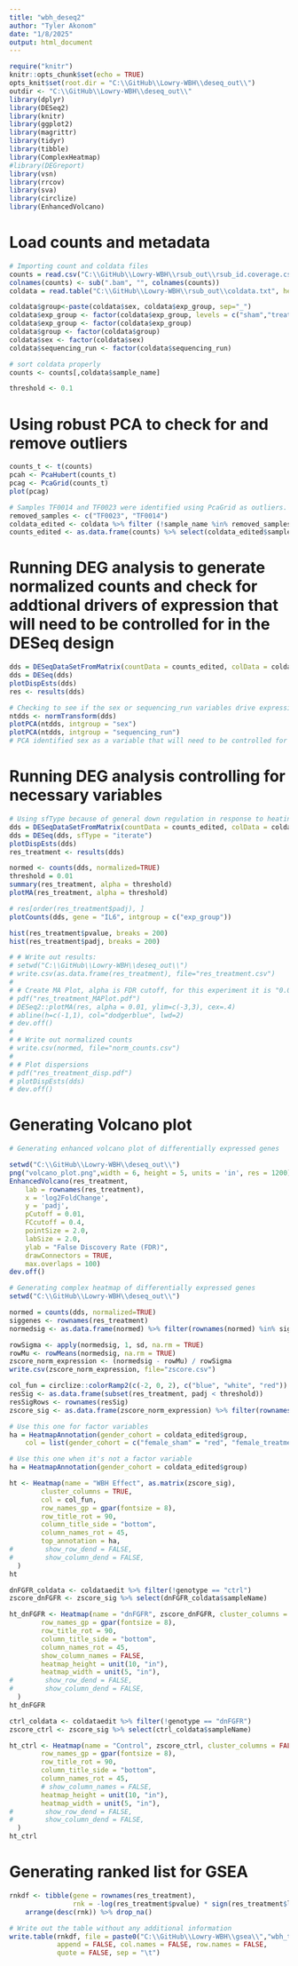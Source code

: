 ```yaml
---
title: "wbh_deseq2"
author: "Tyler Akonom"
date: "1/8/2025"
output: html_document
---
```


```r
require("knitr")
knitr::opts_chunk$set(echo = TRUE)
opts_knit$set(root.dir = "C:\\GitHub\\Lowry-WBH\\deseq_out\\")
outdir <- "C:\\GitHub\\Lowry-WBH\\deseq_out\\"
library(dplyr)
library(DESeq2)
library(knitr)
library(ggplot2)
library(magrittr)
library(tidyr)
library(tibble)
library(ComplexHeatmap)
#library(DEGreport)
library(vsn)
library(rrcov)
library(sva)
library(circlize)
library(EnhancedVolcano)
```


# Load counts and metadata
```r
# Importing count and coldata files
counts = read.csv("C:\\GitHub\\Lowry-WBH\\rsub_out\\rsub_id.coverage.csv", header=TRUE, row.names = 1)
colnames(counts) <- sub(".bam", "", colnames(counts))
coldata = read.table("C:\\GitHub\\Lowry-WBH\\rsub_out\\coldata.txt", header=TRUE, sep="\t")

coldata$group<-paste(coldata$sex, coldata$exp_group, sep="_")
coldata$exp_group <- factor(coldata$exp_group, levels = c("sham","treatment"))
coldata$exp_group <- factor(coldata$exp_group)
coldata$group <- factor(coldata$group)
coldata$sex <- factor(coldata$sex)
coldata$sequencing_run <- factor(coldata$sequencing_run)

# sort coldata properly
counts <- counts[,coldata$sample_name]

threshold <- 0.1
```


# Using robust PCA to check for and remove outliers
```r
counts_t <- t(counts)
pcah <- PcaHubert(counts_t)
pcag <- PcaGrid(counts_t)
plot(pcag)

# Samples TF0014 and TF0023 were identified using PcaGrid as outliers. These were identified by FastQC previously as having lesser / differing quality from other samples.
removed_samples <- c("TF0023", "TF0014")
coldata_edited <- coldata %>% filter (!sample_name %in% removed_samples)
counts_edited <- as.data.frame(counts) %>% select(coldata_edited$sample_name)
```


# Running DEG analysis to generate normalized counts and check for addtional drivers of expression that will need to be controlled for in the DESeq design
```r
dds = DESeqDataSetFromMatrix(countData = counts_edited, colData = coldata_edited, design = ~ exp_group)
dds = DESeq(dds)
plotDispEsts(dds)
res <- results(dds)

# Checking to see if the sex or sequencing_run variables drive expression
ntdds <- normTransform(dds)
plotPCA(ntdds, intgroup = "sex")
plotPCA(ntdds, intgroup = "sequencing_run")
# PCA identified sex as a variable that will need to be controlled for in DESeq design
```


# Running DEG analysis controlling for necessary variables
```r
# Using sfType because of general down regulation in response to heating.
dds = DESeqDataSetFromMatrix(countData = counts_edited, colData = coldata_edited, design = ~ sex + exp_group)
dds = DESeq(dds, sfType = "iterate")
plotDispEsts(dds)
res_treatment <- results(dds)

normed <- counts(dds, normalized=TRUE)
threshold = 0.01
summary(res_treatment, alpha = threshold)
plotMA(res_treatment, alpha = threshold)

# res[order(res_treatment$padj), ]
plotCounts(dds, gene = "IL6", intgroup = c("exp_group"))

hist(res_treatment$pvalue, breaks = 200)
hist(res_treatment$padj, breaks = 200)

# # Write out results:
# setwd("C:\\GitHub\\Lowry-WBH\\deseq_out\\")
# write.csv(as.data.frame(res_treatment), file="res_treatment.csv")
# 
# # Create MA Plot, alpha is FDR cutoff, for this experiment it is "0.01"
# pdf("res_treatment_MAPlot.pdf")
# DESeq2::plotMA(res, alpha = 0.01, ylim=c(-3,3), cex=.4)
# abline(h=c(-1,1), col="dodgerblue", lwd=2)
# dev.off()
# 
# # Write out normalized counts
# write.csv(normed, file="norm_counts.csv")
# 
# # Plot dispersions
# pdf("res_treatment_disp.pdf")
# plotDispEsts(dds)
# dev.off()
```

# Generating Volcano plot
```r
# Generating enhanced volcano plot of differentially expressed genes

setwd("C:\\GitHub\\Lowry-WBH\\deseq_out\\")
png("volcano_plot.png",width = 6, height = 5, units = 'in', res = 1200)
EnhancedVolcano(res_treatment,
    lab = rownames(res_treatment),
    x = 'log2FoldChange',
    y = 'padj',
    pCutoff = 0.01,
    FCcutoff = 0.4,
    pointSize = 2.0,
    labSize = 2.0,
    ylab = "False Discovery Rate (FDR)",
    drawConnectors = TRUE,
    max.overlaps = 100)
dev.off()
```

```r
# Generating complex heatmap of differentially expressed genes
setwd("C:\\GitHub\\Lowry-WBH\\deseq_out\\")

normed = counts(dds, normalized=TRUE)
siggenes <- rownames(res_treatment)
normedsig <- as.data.frame(normed) %>% filter(rownames(normed) %in% siggenes)

rowSigma <- apply(normedsig, 1, sd, na.rm = TRUE)
rowMu <- rowMeans(normedsig, na.rm = TRUE)
zscore_norm_expression <- (normedsig - rowMu) / rowSigma
write.csv(zscore_norm_expression, file="zscore.csv")

col_fun = circlize::colorRamp2(c(-2, 0, 2), c("blue", "white", "red"))
resSig <- as.data.frame(subset(res_treatment, padj < threshold))
resSigRows <- rownames(resSig)
zscore_sig <- as.data.frame(zscore_norm_expression) %>% filter(rownames(zscore_norm_expression) %in% resSigRows)

# Use this one for factor variables
ha = HeatmapAnnotation(gender_cohort = coldata_edited$group,
    col = list(gender_cohort = c("female_sham" = "red", "female_treatment" = "green", "male_sham" = "blue", "male_treatment" = "yellow")))

# Use this one when it's not a factor variable
ha = HeatmapAnnotation(gender_cohort = coldata_edited$group)

ht <- Heatmap(name = "WBH Effect", as.matrix(zscore_sig),
        cluster_columns = TRUE,
        col = col_fun,
        row_names_gp = gpar(fontsize = 8),
        row_title_rot = 90,
        column_title_side = "bottom",
        column_names_rot = 45,
        top_annotation = ha,
#        show_row_dend = FALSE,
#        show_column_dend = FALSE,
  )
ht

dnFGFR_coldata <- coldataedit %>% filter(!genotype == "ctrl")
zscore_dnFGFR <- zscore_sig %>% select(dnFGFR_coldata$sampleName)

ht_dnFGFR <- Heatmap(name = "dnFGFR", zscore_dnFGFR, cluster_columns = FALSE, col = col_fun,
        row_names_gp = gpar(fontsize = 8),
        row_title_rot = 90,
        column_title_side = "bottom",
        column_names_rot = 45,
        show_column_names = FALSE,
        heatmap_height = unit(10, "in"),
        heatmap_width = unit(5, "in"),
#        show_row_dend = FALSE,
#        show_column_dend = FALSE,
  )
ht_dnFGFR

ctrl_coldata <- coldataedit %>% filter(!genotype == "dnFGFR")
zscore_ctrl <- zscore_sig %>% select(ctrl_coldata$sampleName)

ht_ctrl <- Heatmap(name = "Control", zscore_ctrl, cluster_columns = FALSE, col = col_fun,
        row_names_gp = gpar(fontsize = 8),
        row_title_rot = 90,
        column_title_side = "bottom",
        column_names_rot = 45,
        # show_column_names = FALSE,
        heatmap_height = unit(10, "in"),
        heatmap_width = unit(5, "in"),
#        show_row_dend = FALSE,
#        show_column_dend = FALSE,
  )
ht_ctrl
```




# Generating ranked list for GSEA
```r
rnkdf <- tibble(gene = rownames(res_treatment),
				rnk = -log(res_treatment$pvalue) * sign(res_treatment$log2FoldChange)) %>%
	arrange(desc(rnk)) %>% drop_na()

# Write out the table without any additional information
write.table(rnkdf, file = paste0("C:\\GitHub\\Lowry-WBH\\gsea\\","wbh_treatment_res_for_gsea.rnk"),
			append = FALSE, col.names = FALSE, row.names = FALSE,
			quote = FALSE, sep = "\t")
```


